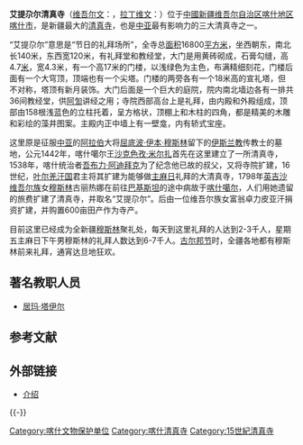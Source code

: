 {{Unreferenced|time=2012-10-20T13:48:51+00:00 }} 
{{文物保护单位
| 级别 = 全国
| 图片 = [[File:Kashgar-mezquita-id-kah-d01.jpg|220px]]
| 名称 = 艾提尕尔清真寺
| 编号 = 5-440
| 分类 = 古墓葬
| 时代 = [[明朝|明]]
| 所在 = [[新疆维吾尔自治区|新疆维吾尔自治区]][[喀什地区|喀什地区]][[喀什市|喀什市]]
| 坐标 = {{coord|39.47238|N|75.98413|E|format=dms|display=it}}
| 登录 = 2001年
| Cat = 新疆全国重点文物保护单位
}}
'''艾提尕尔清真寺'''（[[维吾尔文|维吾尔文]]：'''{{lang|ug|ھېيتگاھ مەسچىتى}}'''，[[拉丁维文|拉丁维文]]：'''{{lang|ug|Hëytgah Meschiti}}'''）位于[[中華人民共和國|中國]][[新疆维吾尔自治区|新疆维吾尔自治区]][[喀什地区|喀什地区]][[喀什市|喀什市]]，是新疆最大的[[清真寺|清真寺]]，也是[[中亚|中亚]]最有影响力的三大清真寺之一。

“艾提尕尔”意思是“节日的礼拜场所”，全寺总[[面积|面积]]16800[[平方米|平方米]]，坐西朝东，南北长140米，东西宽120米，有礼拜堂和教经堂，大门是用黄砖砌成，石膏勾缝，高4.7[[米_(單位)|米]]，宽4.3米，有一个高17米的门楼，以浅绿色为主色，布满精细刻花，门楼后面有一个大穹顶，顶端也有一个尖塔。门楼的两旁各有一个18米高的宣礼塔，但不对称，塔顶有新月装饰。大门后面是一个巨大的庭院，院内南北墙边各有一排共36间教经堂，供[[阿訇|阿訇]]讲经之用；寺院西部高台上是礼拜，由内殿和外殿组成，顶部由158根浅蓝色的立柱托着，呈方格状，顶棚上和木柱的四角，都是精美的木雕和彩绘的藻井图案。主殿内正中墙上有一壁龛，内有轿式宝座。  

这里原是征服[[中亚|中亚]]的[[阿拉伯|阿拉伯]]大将[[屈底波·伊本·穆斯林|屈底波·伊本·穆斯林]]留下的[[伊斯兰教|伊斯兰教]]传教士的墓地，公元1442年，喀什噶尔王[[沙克色孜·米尔扎|沙克色孜·米尔扎]]首先在这里建立了一所清真寺，1538年，喀什统治者[[吾布力·阿迪拜克|吾布力·阿迪拜克]]为了纪念他已故的叔父，又将寺院扩建，16世纪，[[叶尔羌汗国|叶尔羌汗国]]君主将其扩建为能够做[[主麻日|主麻日]]礼拜的大清真寺，1798年[[英吉沙|英吉沙]][[维吾尔族|维吾尔族]]女[[穆斯林|穆斯林]]古丽热娜在前往[[巴基斯坦|巴基斯坦]]的途中病故于[[喀什噶尔|喀什噶尔]]，人们用她遗留的旅费扩建了清真寺，并取名“艾提尕尔”。后由一位维吾尔族女富翁卓力皮亚汗捐资扩建，并购置600亩田产作为寺产。

目前这里已经成为全新疆[[穆斯林|穆斯林]]聚礼处，每天到这里礼拜的人达到2-3千人，星期五主麻日下午男穆斯林的礼拜人数达到6-7千人。[[古尔邦节|古尔邦节]]时，全疆各地都有穆斯林前来礼拜，通宵达旦地狂欢。

== 著名教职人员 ==
* [[居玛·塔伊尔|居玛·塔伊尔]]

== 参考文献 ==
{{Reflist}}

== 外部链接 ==
{{Commons category|Id Kah Mosque}}
* [http://www.china.com.cn/chinese/ch-ysljz/view/1.htm 介绍] {{Wayback|url=http://www.china.com.cn/chinese/ch-ysljz/view/1.htm |date=20150923224251 }}

{{-}}
{{新疆全国重点文物保护单位}}
{{Xinjiang topics}}

[[Category:喀什文物保护单位|Category:喀什文物保护单位]]
[[Category:喀什清真寺|Category:喀什清真寺]]
[[Category:15世紀清真寺|Category:15世紀清真寺]]